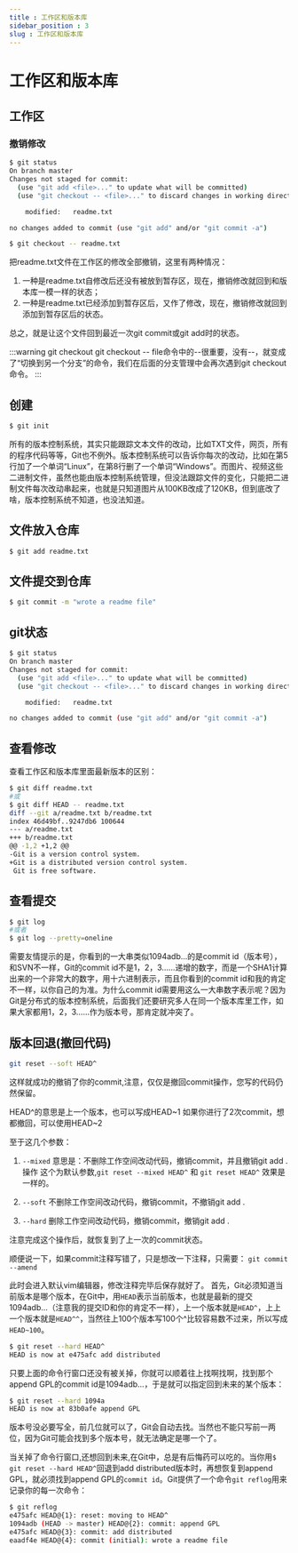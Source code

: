 ```yaml
---
title : 工作区和版本库
sidebar_position : 3
slug : 工作区和版本库
---
```

# 工作区和版本库

## 工作区

### 撤销修改

```bash
$ git status
On branch master
Changes not staged for commit:
  (use "git add <file>..." to update what will be committed)
  (use "git checkout -- <file>..." to discard changes in working directory)

	modified:   readme.txt

no changes added to commit (use "git add" and/or "git commit -a")
```

```bash
$ git checkout -- readme.txt
```
把readme.txt文件在工作区的修改全部撤销，这里有两种情况：
1. 一种是readme.txt自修改后还没有被放到暂存区，现在，撤销修改就回到和版本库一模一样的状态；
2. 一种是readme.txt已经添加到暂存区后，又作了修改，现在，撤销修改就回到添加到暂存区后的状态。

总之，就是让这个文件回到最近一次git commit或git add时的状态。

:::warning git checkout
git checkout -- file命令中的--很重要，没有--，就变成了“切换到另一个分支”的命令，我们在后面的分支管理中会再次遇到git checkout命令。
:::
## 创建

```bash
$ git init
```

所有的版本控制系统，其实只能跟踪文本文件的改动，比如TXT文件，网页，所有的程序代码等等，Git也不例外。版本控制系统可以告诉你每次的改动，比如在第5行加了一个单词“Linux”，在第8行删了一个单词“Windows”。而图片、视频这些二进制文件，虽然也能由版本控制系统管理，但没法跟踪文件的变化，只能把二进制文件每次改动串起来，也就是只知道图片从100KB改成了120KB，但到底改了啥，版本控制系统不知道，也没法知道。

## 文件放入仓库

```bash
$ git add readme.txt
```

## 文件提交到仓库

```bash
$ git commit -m "wrote a readme file"
```

## git状态

```bash
$ git status
On branch master
Changes not staged for commit:
  (use "git add <file>..." to update what will be committed)
  (use "git checkout -- <file>..." to discard changes in working directory)

	modified:   readme.txt

no changes added to commit (use "git add" and/or "git commit -a")
```

## 查看修改
查看工作区和版本库里面最新版本的区别：
```bash
$ git diff readme.txt
#或
$ git diff HEAD -- readme.txt
diff --git a/readme.txt b/readme.txt
index 46d49bf..9247db6 100644
--- a/readme.txt
+++ b/readme.txt
@@ -1,2 +1,2 @@
-Git is a version control system.
+Git is a distributed version control system.
 Git is free software.
```

## 查看提交

```bash
$ git log
#或者
$ git log --pretty=oneline
```

需要友情提示的是，你看到的一大串类似1094adb...的是commit id（版本号），和SVN不一样，Git的commit id不是1，2，3……递增的数字，而是一个SHA1计算出来的一个非常大的数字，用十六进制表示，而且你看到的commit id和我的肯定不一样，以你自己的为准。为什么commit id需要用这么一大串数字表示呢？因为Git是分布式的版本控制系统，后面我们还要研究多人在同一个版本库里工作，如果大家都用1，2，3……作为版本号，那肯定就冲突了。

## 版本回退(撤回代码)

```bash
git reset --soft HEAD^
```

这样就成功的撤销了你的commit,注意，仅仅是撤回commit操作，您写的代码仍然保留。

HEAD^的意思是上一个版本，也可以写成HEAD~1
如果你进行了2次commit，想都撤回，可以使用HEAD~2

至于这几个参数：

1. `--mixed`
   意思是：不删除工作空间改动代码，撤销commit，并且撤销git add . 操作
   这个为默认参数,`git reset --mixed HEAD^` 和 `git reset HEAD^` 效果是一样的。

2. `--soft`
   不删除工作空间改动代码，撤销commit，不撤销git add .

3. `--hard`
   删除工作空间改动代码，撤销commit，撤销git add .

注意完成这个操作后，就恢复到了上一次的commit状态。

顺便说一下，如果commit注释写错了，只是想改一下注释，只需要：
`git commit --amend`

此时会进入默认vim编辑器，修改注释完毕后保存就好了。
首先，Git必须知道当前版本是哪个版本，在Git中，用`HEAD`表示当前版本，也就是最新的提交1094adb...（注意我的提交ID和你的肯定不一样），上一个版本就是`HEAD^`，上上一个版本就是`HEAD^^`，当然往上100个版本写100个^比较容易数不过来，所以写成`HEAD~100`。

```bash
$ git reset --hard HEAD^
HEAD is now at e475afc add distributed
```

只要上面的命令行窗口还没有被关掉，你就可以顺着往上找啊找啊，找到那个append GPL的commit id是1094adb...，于是就可以指定回到未来的某个版本：

```bash
$ git reset --hard 1094a
HEAD is now at 83b0afe append GPL
```

版本号没必要写全，前几位就可以了，Git会自动去找。当然也不能只写前一两位，因为Git可能会找到多个版本号，就无法确定是哪一个了。

当关掉了命令行窗口,还想回到未来,在Git中，总是有后悔药可以吃的。当你用`$ git reset --hard HEAD^`回退到add distributed版本时，再想恢复到append GPL，就必须找到append GPL的`commit id`。Git提供了一个命令`git reflog`用来记录你的每一次命令：

```bash
$ git reflog
e475afc HEAD@{1}: reset: moving to HEAD^
1094adb (HEAD -> master) HEAD@{2}: commit: append GPL
e475afc HEAD@{3}: commit: add distributed
eaadf4e HEAD@{4}: commit (initial): wrote a readme file
```

